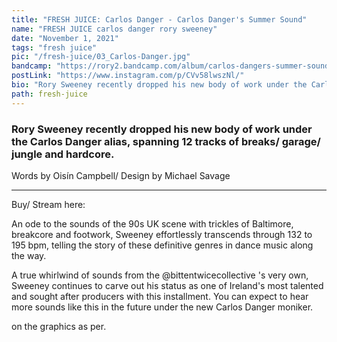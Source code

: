 ```yaml
---
title: "FRESH JUICE: Carlos Danger - Carlos Danger's Summer Sound"
name: "FRESH JUICE carlos danger rory sweeney"
date: "November 1, 2021"
tags: "fresh juice"
pic: "/fresh-juice/03_Carlos-Danger.jpg"
bandcamp: "https://rory2.bandcamp.com/album/carlos-dangers-summer-sound"
postLink: "https://www.instagram.com/p/CVv58lwszNl/"
bio: "Rory Sweeney recently dropped his new body of work under the Carlos Danger alias"
path: fresh-juice
---
```


### Rory Sweeney recently dropped his new body of work under the Carlos Danger alias, spanning 12 tracks of breaks/ garage/ jungle and hardcore.

<p className="smallText">Words by Oisín Campbell/ Design by Michael Savage</p>

<hr />

<BandCamp src="album=1247840855" />

Buy/ Stream here: <HoverLink url="rory2.bandcamp.com/album/carlos-dangers-summer-sound" external inline />

An ode to the sounds of the 90s UK scene with trickles of Baltimore, breakcore and footwork, Sweeney effortlessly transcends through 132 to 195 bpm, telling the story of these definitive genres in dance music along the way.

A true whirlwind of sounds from the @bittentwicecollective 's very own, Sweeney continues to carve out his status as one of Ireland's most talented and sought after producers with this installment. You can expect to hear more sounds like this in the future under the new Carlos Danger moniker.

<HoverLink url="www.instagram.com/eggboy_design" name="@eggboy_design" external inline /> on the graphics
as per.
